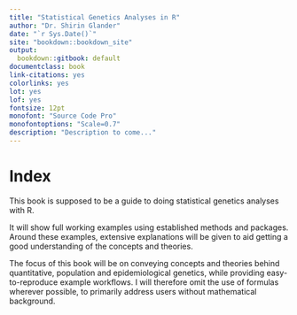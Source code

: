 ```yaml
--- 
title: "Statistical Genetics Analyses in R"
author: "Dr. Shirin Glander"
date: "`r Sys.Date()`"
site: "bookdown::bookdown_site"
output:
  bookdown::gitbook: default
documentclass: book
link-citations: yes
colorlinks: yes
lot: yes
lof: yes
fontsize: 12pt
monofont: "Source Code Pro"
monofontoptions: "Scale=0.7"
description: "Description to come..."
---
```


# Index

This book is supposed to be a guide to doing statistical genetics analyses with R. 

It will show full working examples using established methods and packages. Around these examples, extensive explanations will be given to aid getting a good understanding of the concepts and theories.

The focus of this book will be on conveying concepts and theories behind quantitative, population and epidemiological genetics, while providing easy-to-reproduce example workflows. I will therefore omit the use of formulas wherever possible, to primarily address users without mathematical background.



